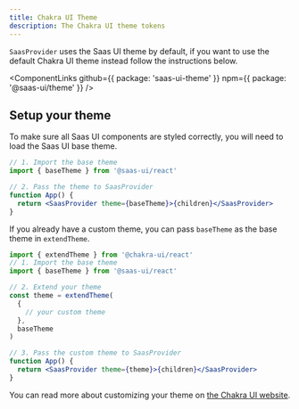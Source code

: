 ```yaml
---
title: Chakra UI Theme
description: The Chakra UI theme tokens
---
```


`SaasProvider` uses the Saas UI theme by default, if you want to use the
default Chakra UI theme instead follow the instructions below.

<ComponentLinks
  github={{ package: 'saas-ui-theme' }}
  npm={{ package: '@saas-ui/theme' }}
/>

## Setup your theme

To make sure all Saas UI components are styled correctly, you will need to load
the Saas UI base theme.

```jsx live=false
// 1. Import the base theme
import { baseTheme } from '@saas-ui/react'

// 2. Pass the theme to SaasProvider
function App() {
  return <SaasProvider theme={baseTheme}>{children}</SaasProvider>
}
```

If you already have a custom theme, you can pass `baseTheme` as the base theme in `extendTheme`.

```jsx live=false
import { extendTheme } from '@chakra-ui/react'
// 1. Import the base theme
import { baseTheme } from '@saas-ui/react'

// 2. Extend your theme
const theme = extendTheme(
  {
    // your custom theme
  },
  baseTheme
)

// 3. Pass the custom theme to SaasProvider
function App() {
  return <SaasProvider theme={theme}>{children}</SaasProvider>
}
```

You can read more about customizing your theme on [the Chakra UI website](https://chakra-ui.com/docs/theming/customize-theme).
